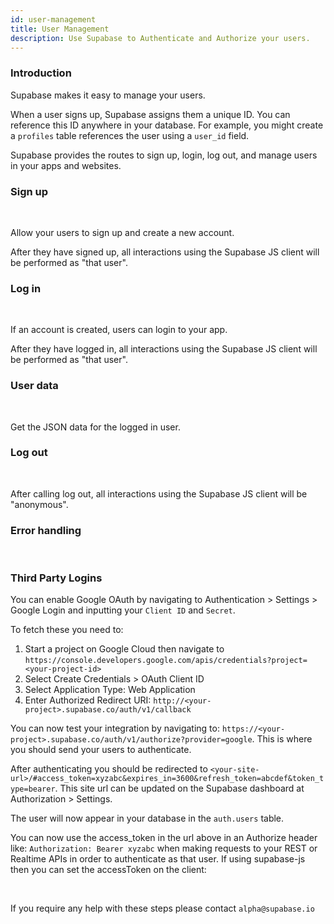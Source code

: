 ```yaml
---
id: user-management
title: User Management
description: Use Supabase to Authenticate and Authorize your users.
---
```



### Introduction

Supabase makes it easy to manage your users.

When a user signs up, Supabase assigns them a unique ID. You can reference this ID anywhere in your database. For example, you might create a `profiles` table references the user using a `user_id` field.

Supabase provides the routes to sign up, login, log out, and manage users in your apps and websites.

### Sign up

<CustomCodeBlock header="New user." js={signup} />
<br />

Allow your users to sign up and create a new account.

After they have signed up, all interactions using the Supabase JS client will be performed as "that user".

### Log in

<CustomCodeBlock header="Existing user." js={login} />
<br />

If an account is created, users can login to your app.

After they have logged in, all interactions using the Supabase JS client will be performed as "that user".

### User data

<CustomCodeBlock header="Get the logged in user." js={userData} />
<br />

Get the JSON data for the logged in user.

### Log out

<CustomCodeBlock header="Clear the user's session." js={logout} />
<br />

After calling log out, all interactions using the Supabase JS client will be "anonymous".

### Error handling

<CustomCodeBlock header="Shows how to parse errors returned from the server." js={errorHandling} />
<br />

### Third Party Logins

You can enable Google OAuth by navigating to Authentication > Settings > Google Login and inputting your `Client ID` and `Secret`.

To fetch these you need to:

1. Start a project on Google Cloud then navigate to `https://console.developers.google.com/apis/credentials?project=<your-project-id>`
2. Select Create Credentials > OAuth Client ID
3. Select Application Type: Web Application
4. Enter Authorized Redirect URI: `http://<your-project>.supabase.co/auth/v1/callback`

You can now test your integration by navigating to: `https://<your-project>.supabase.co/auth/v1/authorize?provider=google`. This is where you should send your users to authenticate.

After authenticating you should be redirected to `<your-site-url>/#access_token=xyzabc&expires_in=3600&refresh_token=abcdef&token_type=bearer`. This site url can be updated on the Supabase dashboard at Authorization > Settings.

The user will now appear in your database in the `auth.users` table.

You can now use the access_token in the url above in an Authorize header like: `Authorization: Bearer xyzabc` when making requests to your REST or Realtime APIs in order to authenticate as that user. If using supabase-js then you can set the accessToken on the client:

<CustomCodeBlock header="Sets the accessToken inside supabase-js" js={setAccessToken} />
<br />

If you require any help with these steps please contact `alpha@supabase.io`
